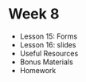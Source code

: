 
# Week 8

- Lesson 15: <Link to="/week-8/lesson-15">Forms</Link>
- Lesson 16: <Link to="/week-8/lesson-16">slides</Link>
- Useful Resources
- Bonus Materials
- Homework

